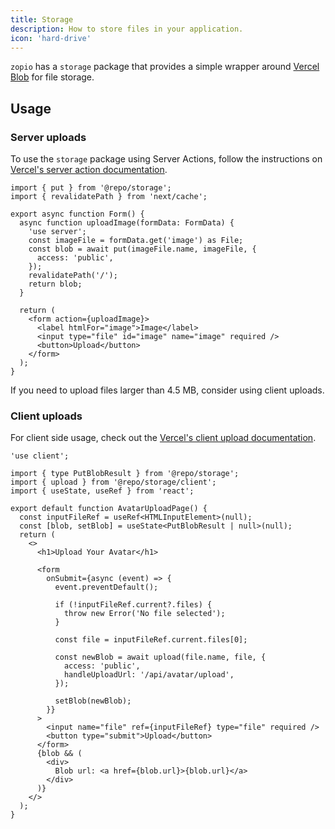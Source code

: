```yaml
---
title: Storage
description: How to store files in your application.
icon: 'hard-drive'
---
```


`zopio` has a `storage` package that provides a simple wrapper around [Vercel Blob](https://vercel.com/docs/storage/vercel-blob) for file storage.

## Usage

### Server uploads

To use the `storage` package using Server Actions, follow the instructions on [Vercel's server action documentation](https://vercel.com/docs/storage/vercel-blob/server-upload#upload-a-file-using-server-actions).

```tsx page.tsx
import { put } from '@repo/storage';
import { revalidatePath } from 'next/cache';
 
export async function Form() {
  async function uploadImage(formData: FormData) {
    'use server';
    const imageFile = formData.get('image') as File;
    const blob = await put(imageFile.name, imageFile, {
      access: 'public',
    });
    revalidatePath('/');
    return blob;
  }
 
  return (
    <form action={uploadImage}>
      <label htmlFor="image">Image</label>
      <input type="file" id="image" name="image" required />
      <button>Upload</button>
    </form>
  );
}
```

<Tip>If you need to upload files larger than 4.5 MB, consider using client uploads.</Tip>

### Client uploads

For client side usage, check out the [Vercel's client upload documentation](https://vercel.com/docs/storage/vercel-blob/client-upload).

```tsx page.tsx
'use client';
 
import { type PutBlobResult } from '@repo/storage';
import { upload } from '@repo/storage/client';
import { useState, useRef } from 'react';
 
export default function AvatarUploadPage() {
  const inputFileRef = useRef<HTMLInputElement>(null);
  const [blob, setBlob] = useState<PutBlobResult | null>(null);
  return (
    <>
      <h1>Upload Your Avatar</h1>
 
      <form
        onSubmit={async (event) => {
          event.preventDefault();
 
          if (!inputFileRef.current?.files) {
            throw new Error('No file selected');
          }
 
          const file = inputFileRef.current.files[0];
 
          const newBlob = await upload(file.name, file, {
            access: 'public',
            handleUploadUrl: '/api/avatar/upload',
          });
 
          setBlob(newBlob);
        }}
      >
        <input name="file" ref={inputFileRef} type="file" required />
        <button type="submit">Upload</button>
      </form>
      {blob && (
        <div>
          Blob url: <a href={blob.url}>{blob.url}</a>
        </div>
      )}
    </>
  );
}
```
